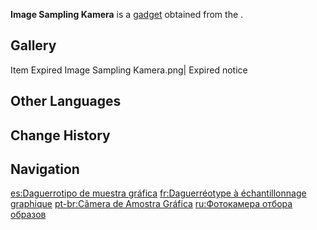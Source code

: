 {{Item Infobox
|id           = 220094
|image        = Item Image Sampling Kamera.png
|type         = Gadgets
|group        = Kamera Gadgets
|invCategory  = Gadgets
|quality      = 4
|effect       = 
|description  = A Kamera specially modified by Lepine-Pauline for the profound discipline of "Graph Adversarial Technology." It is unknown just what kind of complex and expensive components are installed inside, but it seems to be able to capture the photograph subject's particular structure, profile, and coloration...
|source1      = Reward from [[Goal: Counter the "Phantom Blubberbeast!"]]
|reusable     = Yes
|usage        = Quick Use
|event        = Graph Adversarial Technology Experiment Log
}}
'''Image Sampling Kamera''' is a [[gadget]] obtained from the {{Quest|Goal: Counter the "Phantom Blubberbeast!"}}. 

==Gallery==
<gallery>
Item Expired Image Sampling Kamera.png| Expired notice
</gallery>

==Other Languages==
{{Other Languages
|en      = Image Sampling Kamera
|zhs     = 图形样本留影机
|zhs_rm  = Túxíng Yàngběn Liúyǐngjī
|zht     = 圖形樣本留影機
|zht_rm  = Túxíng Yàngběn Liúyǐngjī
|zh_tl   = Graphic Sample Recording Machine
|ja      = 画像サンプリング写真機
|ja_rm   = Gazou Sanpuringu Shashin-ki
|ja_tl   = Image Sampling Kamera
|ko      = 이미지 샘플 {{tt|사진기|寫眞機}}
|ko_tl   = Image Sample Kamera
|es      = Daguerrotipo de muestra gráfica
|es_tl   = Graphic Sample Daguerreotype
|fr      = Daguerréotype à échantillonnage graphique
|fr_tl   = Graphic Sampling {{Lex|Kamera|fr}}
|ru      = Фотокамера отбора образов
|ru_tl   = Image Selection Camera
|th      = กล่องถ่ายรูปตัวอย่างแบบร่าง
|th_rm   = 
|th_tl   = 
|vi      = Máy Ảnh Lấy Mẫu
|vi_tl   = 
|de      = Fotoapparat für grafische Proben
|de_tl   = Camera for Graphical Samples
|id      = Image Sampling Kamera
|pt      = Câmera de Amostra Gráfica
|pt_tl   = 
|tr      = Görüntü Örnekleme Kamerası
|tr_tl   = 
|it      = Fotokamera per campionamento grafico
|it_tl   = Graphic Sampling Kamera
}}

==Change History==
{{Change History|4.2}}

==Navigation==
{{Gadget Navbox}}

[[es:Daguerrotipo de muestra gráfica]]
[[fr:Daguerréotype à échantillonnage graphique]]
[[pt-br:Câmera de Amostra Gráfica]]
[[ru:Фотокамера отбора образов]]